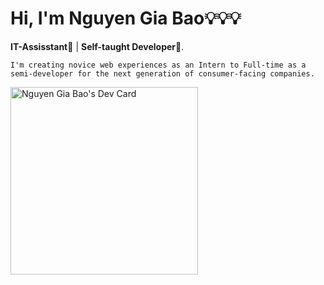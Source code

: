 # Hi, I'm Nguyen Gia Bao💡💡💡

**IT-Assisstant**🥳 | **Self-taught Developer**🧐.

`I'm creating novice web experiences as an Intern to Full-time as a semi-developer for the next generation of consumer-facing companies.`

<a href='https://app.daily.dev/baobaoack000'>
  <img
    src='https://api.daily.dev/devcards/195c0f24a944495e87036d5d465da255.png?r=rhq'
    width='300'
    alt="Nguyen Gia Bao's Dev Card"
  />
</a>

<div class='loader-wrapper' id='load' style='display:none'>
  <span
    class='loader'
    style='width:100%;height:100%;position:absolute;top:0;left:0;background:white;display:flex;justify-content:center;alight:center;'
  >
    <img src='Bean-Eater.svg' class='loader-inner' alt='Loader' width='160' />
  </span>
</div>
